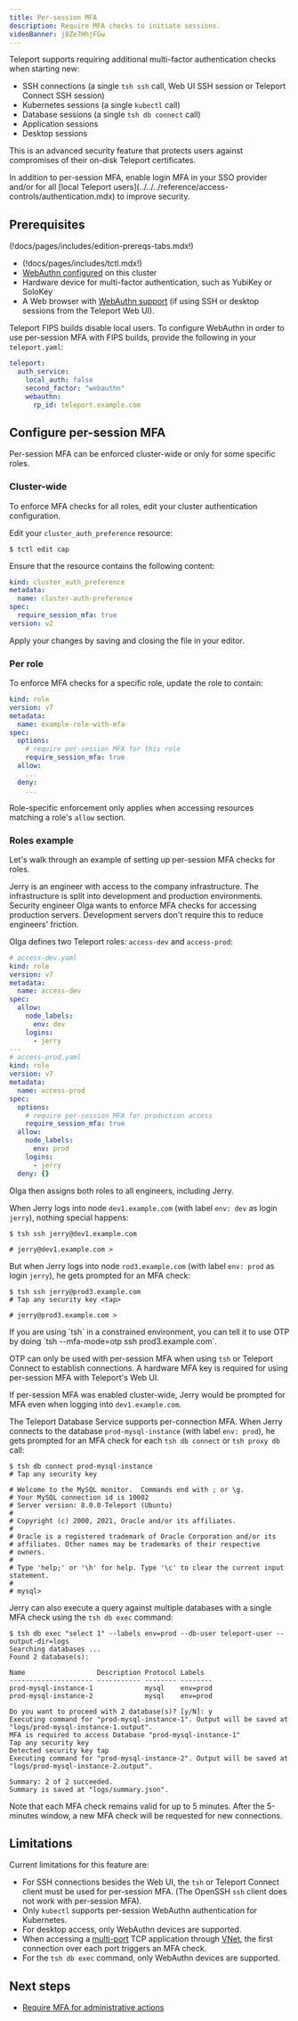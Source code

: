```yaml
---
title: Per-session MFA
description: Require MFA checks to initiate sessions.
videoBanner: j8Ze7HhjFGw
---
```


Teleport supports requiring additional multi-factor authentication checks
when starting new:

- SSH connections (a single `tsh ssh` call, Web UI SSH session or Teleport Connect SSH session)
- Kubernetes sessions (a single `kubectl` call)
- Database sessions (a single `tsh db connect` call)
- Application sessions
- Desktop sessions

This is an advanced security feature that protects users against compromises of
their on-disk Teleport certificates.

<Admonition type="note">
  In addition to per-session MFA, enable login MFA in your SSO provider and/or
  for all [local Teleport
  users](../../../reference/access-controls/authentication.mdx)
  to improve security.
</Admonition>

## Prerequisites

(!docs/pages/includes/edition-prereqs-tabs.mdx!)

- (!docs/pages/includes/tctl.mdx!)
- [WebAuthn configured](webauthn.mdx) on this cluster
- Hardware device for multi-factor authentication, such as YubiKey or SoloKey
- A Web browser with [WebAuthn support](
  https://developers.yubico.com/WebAuthn/WebAuthn_Browser_Support/) (if using
  SSH or desktop sessions from the Teleport Web UI).

<Admonition type="note" title="Per-session MFA with FIPS" scope="enterprise" scopeOnly>

Teleport FIPS builds disable local users. To configure WebAuthn in order to use
per-session MFA with FIPS builds, provide the following in your `teleport.yaml`:

```yaml
teleport:
  auth_service:
    local_auth: false
    second_factor: "webauthn"
    webauthn:
      rp_id: teleport.example.com
```

</Admonition>

## Configure per-session MFA

Per-session MFA can be enforced cluster-wide or only for some specific roles.

### Cluster-wide

To enforce MFA checks for all roles, edit your cluster authentication
configuration.

Edit your `cluster_auth_preference` resource:

```code
$ tctl edit cap
```

Ensure that the resource contains the following content:

```yaml
kind: cluster_auth_preference
metadata:
  name: cluster-auth-preference
spec:
  require_session_mfa: true
version: v2
```

Apply your changes by saving and closing the file in your editor.

### Per role

To enforce MFA checks for a specific role, update the role to contain:

```yaml
kind: role
version: v7
metadata:
  name: example-role-with-mfa
spec:
  options:
    # require per-session MFA for this role
    require_session_mfa: true
  allow:
    ...
  deny:
    ...
```

Role-specific enforcement only applies when accessing resources matching a
role's `allow` section.

### Roles example

Let's walk through an example of setting up per-session MFA checks for roles.

Jerry is an engineer with access to the company infrastructure. The
infrastructure is split into development and production environments. Security
engineer Olga wants to enforce MFA checks for accessing production servers.
Development servers don't require this to reduce engineers' friction.

Olga defines two Teleport roles: `access-dev` and `access-prod`:

```yaml
# access-dev.yaml
kind: role
version: v7
metadata:
  name: access-dev
spec:
  allow:
    node_labels:
      env: dev
    logins:
      - jerry
---
# access-prod.yaml
kind: role
version: v7
metadata:
  name: access-prod
spec:
  options:
    # require per-session MFA for production access
    require_session_mfa: true
  allow:
    node_labels:
      env: prod
    logins:
      - jerry
  deny: {}
```

Olga then assigns both roles to all engineers, including Jerry.

When Jerry logs into node `dev1.example.com` (with label `env: dev` as login `jerry`), nothing
special happens:

```code
$ tsh ssh jerry@dev1.example.com

# jerry@dev1.example.com >
```

But when Jerry logs into node `rod3.example.com` (with label `env: prod` as login `jerry`), he
gets prompted for an MFA check:

```code
$ tsh ssh jerry@prod3.example.com
# Tap any security key <tap>

# jerry@prod3.example.com >
```

<Admonition title="OTP" type="tip">
If you are using `tsh` in a constrained environment, you can tell it to use
OTP by doing `tsh --mfa-mode=otp ssh prod3.example.com`.

OTP can only be used with per-session MFA when using `tsh` or Teleport Connect to
establish connections. A hardware MFA key is required for using per-session
MFA with Teleport's Web UI.
</Admonition>

If per-session MFA was enabled cluster-wide, Jerry would be prompted for MFA
even when logging into `dev1.example.com`.

<Admonition title="Per-session MFA for Database Access" type="tip">

The Teleport Database Service supports per-connection MFA. When Jerry connects
to the database `prod-mysql-instance` (with label `env: prod`), he gets prompted
for an MFA check for each `tsh db connect` or `tsh proxy db` call:

```code
$ tsh db connect prod-mysql-instance
# Tap any security key

# Welcome to the MySQL monitor.  Commands end with ; or \g.
# Your MySQL connection id is 10002
# Server version: 8.0.0-Teleport (Ubuntu)
#
# Copyright (c) 2000, 2021, Oracle and/or its affiliates.
#
# Oracle is a registered trademark of Oracle Corporation and/or its
# affiliates. Other names may be trademarks of their respective
# owners.
#
# Type 'help;' or '\h' for help. Type '\c' to clear the current input statement.
#
# mysql>
```

Jerry can also execute a query against multiple databases with a single MFA check
using the `tsh db exec` command:
```code
$ tsh db exec "select 1" --labels env=prod --db-user teleport-user --output-dir=logs
Searching databases ...
Found 2 database(s):

Name                  Description Protocol Labels
--------------------- ----------- -------- --------
prod-mysql-instance-1             mysql    env=prod
prod-mysql-instance-2             mysql    env=prod

Do you want to proceed with 2 database(s)? [y/N]: y
Executing command for "prod-mysql-instance-1". Output will be saved at "logs/prod-mysql-instance-1.output".
MFA is required to access Database "prod-mysql-instance-1"
Tap any security key
Detected security key tap
Executing command for "prod-mysql-instance-2". Output will be saved at "logs/prod-mysql-instance-2.output".

Summary: 2 of 2 succeeded.
Summary is saved at "logs/summary.json".
```

Note that each MFA check remains valid for up to 5 minutes. After the 5-minutes
window, a new MFA check will be requested for new connections.

</Admonition>

## Limitations

Current limitations for this feature are:

- For SSH connections besides the Web UI, the `tsh` or Teleport Connect client must be used for per-session MFA.
  (The OpenSSH `ssh` client does not work with per-session MFA).
- Only `kubectl` supports per-session WebAuthn authentication for Kubernetes.
- For desktop access, only WebAuthn devices are supported.
- When accessing a
  [multi-port](../../../enroll-resources/application-access/guides/tcp.mdx#configuring-access-to-multiple-ports)
  TCP application through [VNet](../../../connect-your-client/vnet.mdx), the first connection over
  each port triggers an MFA check.
- For the `tsh db exec` command, only WebAuthn devices are supported.

## Next steps

- [Require MFA for administrative actions](./mfa-for-admin-actions.mdx)
